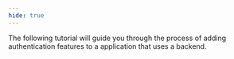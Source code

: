 ```yaml
---
hide: true
---
```



    
The following tutorial will guide you through the process of adding 
authentication features to a **<GuideLabel type={GuideLabelType.frontend} />** application that uses a **<GuideLabel type={GuideLabelType.backend} />** backend.
